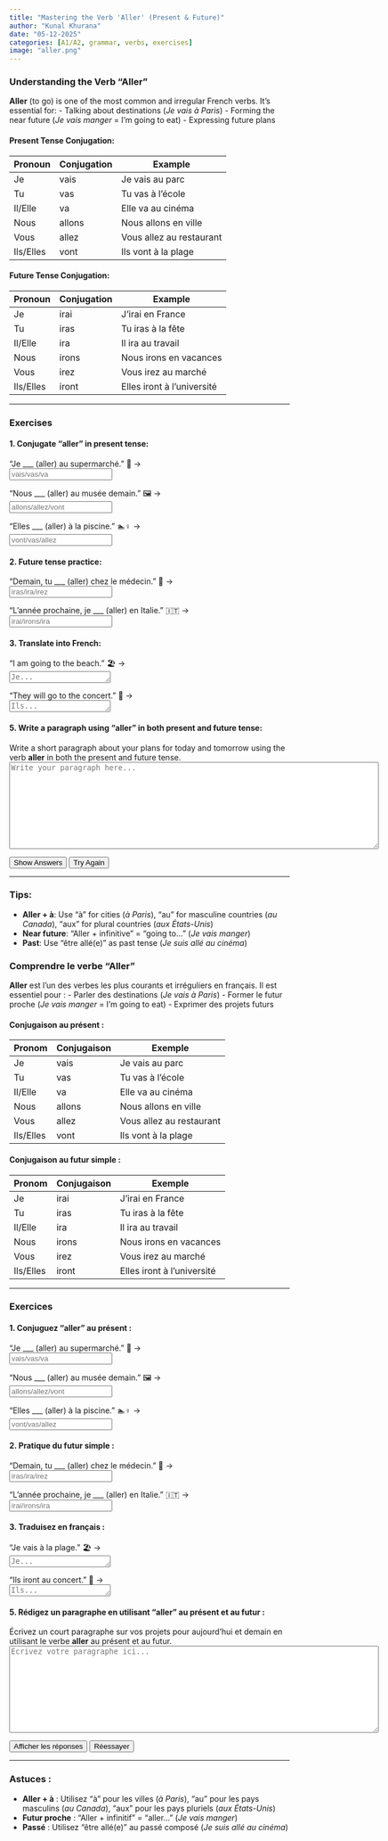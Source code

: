 ```yaml
---
title: "Mastering the Verb 'Aller' (Present & Future)"
author: "Kunal Khurana"
date: "05-12-2025"
categories: [A1/A2, grammar, verbs, exercises]
image: "aller.png"
---
```


::: {.content-visible when-profile="english"}

### Understanding the Verb "Aller"
**Aller** (to go) is one of the most common and irregular French verbs. It's essential for:
- Talking about destinations (*Je vais à Paris*)
- Forming the near future (*Je vais manger* = I'm going to eat)
- Expressing future plans

#### Present Tense Conjugation:
| Pronoun | Conjugation | Example |
|---------|-------------|---------|
| Je      | vais        | Je vais au parc |
| Tu      | vas         | Tu vas à l'école |
| Il/Elle | va          | Elle va au cinéma |
| Nous    | allons      | Nous allons en ville |
| Vous    | allez       | Vous allez au restaurant |
| Ils/Elles | vont      | Ils vont à la plage |

#### Future Tense Conjugation:
| Pronoun | Conjugation | Example |
|---------|-------------|---------|
| Je      | irai        | J'irai en France |
| Tu      | iras        | Tu iras à la fête |
| Il/Elle | ira         | Il ira au travail |
| Nous    | irons       | Nous irons en vacances |
| Vous    | irez        | Vous irez au marché |
| Ils/Elles | iront     | Elles iront à l'université |

---

### Exercises

#### 1. Conjugate "aller" in present tense:
"Je ___ (aller) au supermarché." 🛒 →  
<input type="text" placeholder="vais/vas/va" oninput="checkAnswer(this, 'vais')"><span style="margin-left:10px;"></span>

"Nous ___ (aller) au musée demain." 🖼️ →  
<input type="text" placeholder="allons/allez/vont" oninput="checkAnswer(this, 'allons')"><span style="margin-left:10px;"></span>

"Elles ___ (aller) à la piscine." 🏊♀️ →  
<input type="text" placeholder="vont/vas/allez" oninput="checkAnswer(this, 'vont')"><span style="margin-left:10px;"></span>

#### 2. Future tense practice:
"Demain, tu ___ (aller) chez le médecin." 🏥 →  
<input type="text" placeholder="iras/ira/irez" oninput="checkAnswer(this, 'iras')"><span style="margin-left:10px;"></span>

"L'année prochaine, je ___ (aller) en Italie." 🇮🇹 →  
<input type="text" placeholder="irai/irons/ira" oninput="checkAnswer(this, 'irai')"><span style="margin-left:10px;"></span>

#### 3. Translate into French:
"I am going to the beach." 🏖️ →  
<textarea placeholder="Je..." rows="1" oninput="checkTranslation(this, 'Je vais à la plage')"></textarea><span style="margin-left:10px;"></span>

"They will go to the concert." 🎤 →  
<textarea placeholder="Ils..." rows="1" oninput="checkTranslation(this, 'Ils iront au concert')"></textarea><span style="margin-left:10px;"></span>

#### 5. Write a paragraph using "aller" in both present and future tense:
Write a short paragraph about your plans for today and tomorrow using the verb **aller** in both the present and future tense.  
<textarea placeholder="Write your paragraph here..." rows="10" cols="80" oninput="checkTranslation(this, 'Aujourd\'hui, je vais au marché. Demain, j\'irai au parc.')"></textarea><span style="margin-left:10px;"></span>

<button onclick="showAnswers()">Show Answers</button>
<button onclick="refreshPage()">Try Again</button>

<script>
function checkAnswer(input, correctAnswer) {
    const feedback = input.nextElementSibling;
    if (input.value.trim().toLowerCase() === correctAnswer.toLowerCase()) {
        feedback.textContent = "✓ Correct!";
        feedback.style.color = "green";
    } else if (input.value.trim()) {
        feedback.textContent = "✗ Try again!";
        feedback.style.color = "red";
    }
}

function checkTranslation(textarea, correctTranslation) {
    const feedback = textarea.nextElementSibling;
    const userAnswer = textarea.value.trim().toLowerCase();
    // Accept multiple correct answers
    const possibleAnswers = correctTranslation.toLowerCase().split('|');
    
    if (possibleAnswers.includes(userAnswer)) {
        feedback.textContent = "✓ Correct!";
        feedback.style.color = "green";
    } else if (textarea.value.trim()) {
        feedback.textContent = `Possible answer: ${correctTranslation}`;
        feedback.style.color = "blue";
    }
}

function showAnswers() {
    document.querySelectorAll('input[type="text"]').forEach(input => {
        const correct = input.getAttribute('oninput').match(/'([^']+)'/)[1];
        input.value = correct;
        checkAnswer(input, correct);
    });
    
    document.querySelectorAll('textarea').forEach(textarea => {
        const correct = textarea.getAttribute('oninput').match(/'([^']+)'/)[1];
        textarea.value = correct.split('|')[0]; // Show first correct option
        checkTranslation(textarea, correct);
    });
}

function refreshPage() {
    location.reload();
}
</script>

---

### Tips:
- **Aller + à**: Use "à" for cities (*à Paris*), "au" for masculine countries (*au Canada*), "aux" for plural countries (*aux États-Unis*)
- **Near future**: "Aller + infinitive" = "going to..." (*Je vais manger*)
- **Past**: Use "être allé(e)" as past tense (*Je suis allé au cinéma*)

:::

::: {.content-visible when-profile="french"}

### Comprendre le verbe "Aller"
**Aller** est l’un des verbes les plus courants et irréguliers en français. Il est essentiel pour :
- Parler des destinations (*Je vais à Paris*)
- Former le futur proche (*Je vais manger* = I’m going to eat)
- Exprimer des projets futurs

#### Conjugaison au présent :
| Pronom    | Conjugaison | Exemple                  |
|-----------|-------------|--------------------------|
| Je        | vais        | Je vais au parc          |
| Tu        | vas         | Tu vas à l'école         |
| Il/Elle   | va          | Elle va au cinéma        |
| Nous      | allons      | Nous allons en ville     |
| Vous      | allez       | Vous allez au restaurant |
| Ils/Elles | vont        | Ils vont à la plage      |

#### Conjugaison au futur simple :
| Pronom    | Conjugaison | Exemple                     |
|-----------|-------------|-----------------------------|
| Je        | irai        | J’irai en France            |
| Tu        | iras        | Tu iras à la fête           |
| Il/Elle   | ira         | Il ira au travail           |
| Nous      | irons       | Nous irons en vacances      |
| Vous      | irez        | Vous irez au marché         |
| Ils/Elles | iront       | Elles iront à l'université  |

---

### Exercices

#### 1. Conjuguez "aller" au présent :
"Je ___ (aller) au supermarché." 🛒 →  
<input type="text" placeholder="vais/vas/va" oninput="verifierReponse(this, 'vais')"><span style="margin-left:10px;"></span>

"Nous ___ (aller) au musée demain." 🖼️ →  
<input type="text" placeholder="allons/allez/vont" oninput="verifierReponse(this, 'allons')"><span style="margin-left:10px;"></span>

"Elles ___ (aller) à la piscine." 🏊♀️ →  
<input type="text" placeholder="vont/vas/allez" oninput="verifierReponse(this, 'vont')"><span style="margin-left:10px;"></span>

#### 2. Pratique du futur simple :
"Demain, tu ___ (aller) chez le médecin." 🏥 →  
<input type="text" placeholder="iras/ira/irez" oninput="verifierReponse(this, 'iras')"><span style="margin-left:10px;"></span>

"L’année prochaine, je ___ (aller) en Italie." 🇮🇹 →  
<input type="text" placeholder="irai/irons/ira" oninput="verifierReponse(this, 'irai')"><span style="margin-left:10px;"></span>

#### 3. Traduisez en français :
"Je vais à la plage." 🏖️ →  
<textarea placeholder="Je..." rows="1" oninput="verifierTraduction(this, 'Je vais à la plage')"></textarea><span style="margin-left:10px;"></span>

"Ils iront au concert." 🎤 →  
<textarea placeholder="Ils..." rows="1" oninput="verifierTraduction(this, 'Ils iront au concert')"></textarea><span style="margin-left:10px;"></span>

#### 5. Rédigez un paragraphe en utilisant "aller" au présent et au futur :
Écrivez un court paragraphe sur vos projets pour aujourd’hui et demain en utilisant le verbe **aller** au présent et au futur.  
<textarea placeholder="Écrivez votre paragraphe ici..." rows="10" cols="80" oninput="verifierTraduction(this, 'Aujourd\'hui, je vais au marché. Demain, j\'irai au parc.')"></textarea><span style="margin-left:10px;"></span>

<button onclick="afficherReponses()">Afficher les réponses</button>
<button onclick="rafraichirPage()">Réessayer</button>

<script>
function verifierReponse(input, bonneReponse) {
    const feedback = input.nextElementSibling;
    if (input.value.trim().toLowerCase() === bonneReponse.toLowerCase()) {
        feedback.textContent = "✓ Correct !";
        feedback.style.color = "green";
    } else if (input.value.trim()) {
        feedback.textContent = "✗ Réessayez !";
        feedback.style.color = "red";
    }
}

function verifierTraduction(textarea, bonneTraduction) {
    const feedback = textarea.nextElementSibling;
    const userAnswer = textarea.value.trim().toLowerCase();
    const possibleAnswers = bonneTraduction.toLowerCase().split('|');
    if (possibleAnswers.includes(userAnswer)) {
        feedback.textContent = "✓ Correct !";
        feedback.style.color = "green";
    } else if (textarea.value.trim()) {
        feedback.textContent = `Réponse possible : ${bonneTraduction}`;
        feedback.style.color = "blue";
    }
}

function afficherReponses() {
    document.querySelectorAll('input[type="text"]').forEach(input => {
        const correct = input.getAttribute('oninput').match(/'([^']+)'/)[1];
        input.value = correct;
        verifierReponse(input, correct);
    });
    document.querySelectorAll('textarea').forEach(textarea => {
        const correct = textarea.getAttribute('oninput').match(/'([^']+)'/)[1];
        textarea.value = correct.split('|')[0];
        verifierTraduction(textarea, correct);
    });
}

function rafraichirPage() {
    location.reload();
}
</script>

---

### Astuces :
- **Aller + à** : Utilisez "à" pour les villes (*à Paris*), "au" pour les pays masculins (*au Canada*), "aux" pour les pays pluriels (*aux États-Unis*)
- **Futur proche** : "Aller + infinitif" = "aller..." (*Je vais manger*)
- **Passé** : Utilisez "être allé(e)" au passé composé (*Je suis allé au cinéma*)
:::